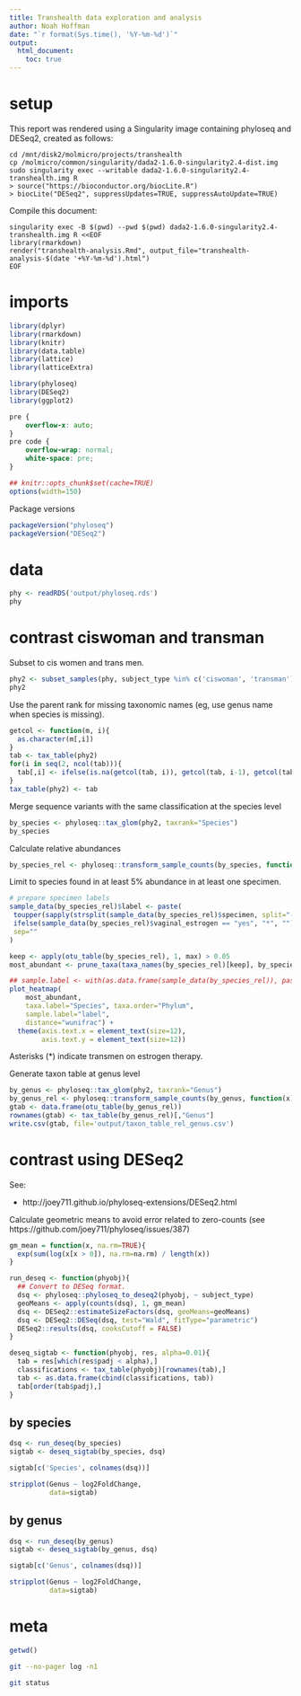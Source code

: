 ```yaml
---
title: Transhealth data exploration and analysis
author: Noah Hoffman
date: "`r format(Sys.time(), '%Y-%m-%d')`"
output:
  html_document:
    toc: true
---
```


# setup

This report was rendered using a Singularity image containing phyloseq
and DESeq2, created as follows:

```
cd /mnt/disk2/molmicro/projects/transhealth
cp /molmicro/common/singularity/dada2-1.6.0-singularity2.4-dist.img
sudo singularity exec --writable dada2-1.6.0-singularity2.4-transhealth.img R
> source("https://bioconductor.org/biocLite.R")
> biocLite("DESeq2", suppressUpdates=TRUE, suppressAutoUpdate=TRUE)
```

Compile this document:

```
singularity exec -B $(pwd) --pwd $(pwd) dada2-1.6.0-singularity2.4-transhealth.img R <<EOF
library(rmarkdown)
render("transhealth-analysis.Rmd", output_file="transhealth-analysis-$(date '+%Y-%m-%d').html")
EOF
```

# imports

```r
library(dplyr)
library(rmarkdown)
library(knitr)
library(data.table)
library(lattice)
library(latticeExtra)

library(phyloseq)
library(DESeq2)
library(ggplot2)
```

```css
pre {
    overflow-x: auto;
}
pre code {
    overflow-wrap: normal;
    white-space: pre;
}
```

```r
## knitr::opts_chunk$set(cache=TRUE)
options(width=150)
```

Package versions

```r
packageVersion("phyloseq")
packageVersion("DESeq2")
```

# data

```r
phy <- readRDS('output/phyloseq.rds')
phy
```

# contrast ciswoman and transman

Subset to cis women and trans men.

```r
phy2 <- subset_samples(phy, subject_type %in% c('ciswoman', 'transman'))
phy2
```

Use the parent rank for missing taxonomic names (eg, use genus name
when species is missing).


```r
getcol <- function(m, i){
  as.character(m[,i])
}
tab <- tax_table(phy2)
for(i in seq(2, ncol(tab))){
  tab[,i] <- ifelse(is.na(getcol(tab, i)), getcol(tab, i-1), getcol(tab, i))
}
tax_table(phy2) <- tab
```

Merge sequence variants with the same classification at the species level

```r
by_species <- phyloseq::tax_glom(phy2, taxrank="Species")
by_species
```

Calculate relative abundances

```r
by_species_rel <- phyloseq::transform_sample_counts(by_species, function(x) x/sum(x))
```

Limit to species found in at least 5% abundance in at least one specimen.


```r
# prepare specimen labels
sample_data(by_species_rel)$label <- paste(
 toupper(sapply(strsplit(sample_data(by_species_rel)$specimen, split="-"), "[", 1)),
 ifelse(sample_data(by_species_rel)$vaginal_estrogen == "yes", "*", ""),
 sep=""
)

keep <- apply(otu_table(by_species_rel), 1, max) > 0.05
most_abundant <- prune_taxa(taxa_names(by_species_rel)[keep], by_species_rel)

## sample.label <- with(as.data.frame(sample_data(by_species_rel)), paste(subject_type, ifelse(vaginal_estrogen=="yes", "-estrogen", ""), sep=""))
plot_heatmap(
    most_abundant,
    taxa.label="Species", taxa.order="Phylum",
    sample.label="label",
    distance="wunifrac") +
  theme(axis.text.x = element_text(size=12),
        axis.text.y = element_text(size=12))
```

Asterisks (*) indicate transmen on estrogen therapy.

Generate taxon table at genus level

```r
by_genus <- phyloseq::tax_glom(phy2, taxrank="Genus")
by_genus_rel <- phyloseq::transform_sample_counts(by_genus, function(x) x/sum(x))
gtab <- data.frame(otu_table(by_genus_rel))
rownames(gtab) <- tax_table(by_genus_rel)[,"Genus"]
write.csv(gtab, file='output/taxon_table_rel_genus.csv')
```

# contrast using DESeq2

See:

- http://joey711.github.io/phyloseq-extensions/DESeq2.html

Calculate geometric means to avoid error related to zero-counts (see
https://github.com/joey711/phyloseq/issues/387)


```r
gm_mean = function(x, na.rm=TRUE){
  exp(sum(log(x[x > 0]), na.rm=na.rm) / length(x))
}

run_deseq <- function(phyobj){
  ## Convert to DESeq format.
  dsq <- phyloseq::phyloseq_to_deseq2(phyobj, ~ subject_type)
  geoMeans <- apply(counts(dsq), 1, gm_mean)
  dsq <- DESeq2::estimateSizeFactors(dsq, geoMeans=geoMeans)
  dsq <- DESeq2::DESeq(dsq, test="Wald", fitType="parametric")
  DESeq2::results(dsq, cooksCutoff = FALSE)
}

deseq_sigtab <- function(phyobj, res, alpha=0.01){
  tab = res[which(res$padj < alpha),]
  classifications <- tax_table(phyobj)[rownames(tab),]
  tab <- as.data.frame(cbind(classifications, tab))
  tab[order(tab$padj),]
}
```

## by species

```r
dsq <- run_deseq(by_species)
sigtab <- deseq_sigtab(by_species, dsq)
```

```r
sigtab[c('Species', colnames(dsq))]
```

```r
stripplot(Genus ~ log2FoldChange,
          data=sigtab)
```

## by genus

```r
dsq <- run_deseq(by_genus)
sigtab <- deseq_sigtab(by_genus, dsq)
```

```r
sigtab[c('Genus', colnames(dsq))]
```

```r
stripplot(Genus ~ log2FoldChange,
          data=sigtab)
```

# meta

```r
getwd()
```

```sh
git --no-pager log -n1
```

```sh
git status
```

